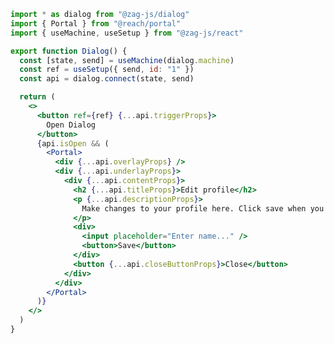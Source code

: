```jsx
import * as dialog from "@zag-js/dialog"
import { Portal } from "@reach/portal"
import { useMachine, useSetup } from "@zag-js/react"

export function Dialog() {
  const [state, send] = useMachine(dialog.machine)
  const ref = useSetup({ send, id: "1" })
  const api = dialog.connect(state, send)

  return (
    <>
      <button ref={ref} {...api.triggerProps}>
        Open Dialog
      </button>
      {api.isOpen && (
        <Portal>
          <div {...api.overlayProps} />
          <div {...api.underlayProps}>
            <div {...api.contentProps}>
              <h2 {...api.titleProps}>Edit profile</h2>
              <p {...api.descriptionProps}>
                Make changes to your profile here. Click save when you are done.
              </p>
              <div>
                <input placeholder="Enter name..." />
                <button>Save</button>
              </div>
              <button {...api.closeButtonProps}>Close</button>
            </div>
          </div>
        </Portal>
      )}
    </>
  )
}
```
